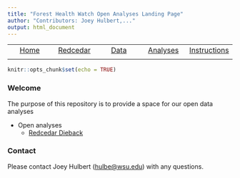 ```yaml
---
title: "Forest Health Watch Open Analyses Landing Page"
author: "Contributors: Joey Hulbert,..." 
output: html_document
---
```


|            |            |            |            |            |
|:----------:|:----------:|:----------:|:----------:|:----------:|
|[Home](https://jmhulbert.github.io/open/)|[Redcedar](https://jmhulbert.github.io/open/redcedar)|[Data](https://jmhulbert.github.io/open/redcedar/data)|[ Analyses](https://jmhulbert.github.io/open/redcedar/analyses)|[Instructions](https://jmhulbert.github.io/open/redcedar/instructions)|
|             |           |            |            |            |



```r
knitr::opts_chunk$set(echo = TRUE)
```

### Welcome

The purpose of this repository is to provide a space for our open data analyses

* Open analyses
  + [Redcedar Dieback](./redcedar/)
  
### Contact

Please contact Joey Hulbert ([hulbe@wsu.edu](mailto:hulbe@wsu.edu)) with any questions.

